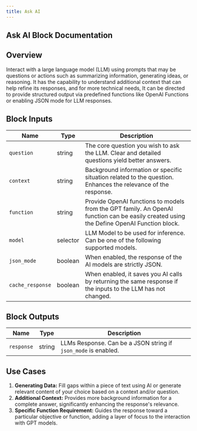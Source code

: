 ```yaml
---
title: Ask AI
---
```


## Ask AI Block Documentation

## Overview

Interact with a large language model (LLM) using prompts that may be questions or actions such as summarizing information, generating ideas, or reasoning. It has the capability to understand additional context that can help refine its responses, and for more technical needs, It can be directed to provide structured output via predefined functions like OpenAI Functions or enabling JSON mode for LLM responses.

## Block Inputs

| Name             | Type     | Description                                                                                                                              |
| ---------------- | -------- | ---------------------------------------------------------------------------------------------------------------------------------------- |
| `question`       | string   | The core question you wish to ask the LLM. Clear and detailed questions yield better answers.                                            |
| `context`        | string   | Background information or specific situation related to the question. Enhances the relevance of the response.                            |
| `function`       | string   | Provide OpenAI functions to models from the GPT family. An OpenAI function can be easily created using the Define OpenAI Function block. |
| `model`          | selector | LLM Model to be used for inference. Can be one of the following supported models.                                                        |
| `json_mode`      | boolean  | When enabled, the response of the AI models are strictly JSON.                                                                           |
| `cache_response` | boolean  | When enabled, it saves you AI calls by returning the same response if the inputs to the LLM has not changed.                             |

## Block Outputs

| Name       | Type   | Description                                                    |
| ---------- | ------ | -------------------------------------------------------------- |
| `response` | string | LLMs Response. Can be a JSON string if `json_mode` is enabled. |

## Use Cases

1. **Generating Data:** Fill gaps within a piece of text using AI or generate relevant content of your choice based on a context and/or question.
2. **Additional Context:** Provides more background information for a complete answer, significantly enhancing the response's relevance.
3. **Specific Function Requirement:** Guides the response toward a particular objective or function, adding a layer of focus to the interaction with GPT models.
